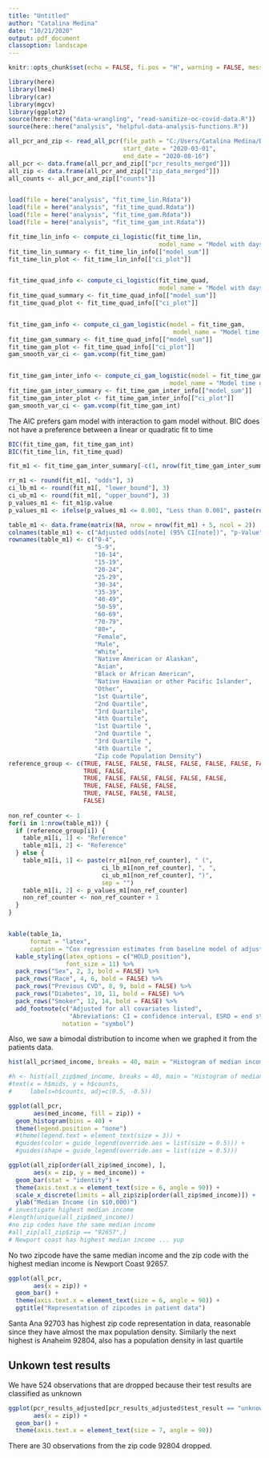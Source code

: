 ```yaml
---
title: "Untitled"
author: "Catalina Medina"
date: "10/21/2020"
output: pdf_document
classoption: landscape
---
```


```r
knitr::opts_chunk$set(echo = FALSE, fi.pos = "H", warning = FALSE, message = FALSE, fig.align = "center")
```

```r
library(here)
library(lme4)
library(car)
library(mgcv)
library(ggplot2)
source(here::here("data-wrangling", "read-sanitize-oc-covid-data.R"))
source(here::here("analysis", "helpful-data-analysis-functions.R"))

all_pcr_and_zip <- read_all_pcr(file_path = "C:/Users/Catalina Medina/Documents/oc-positivity-plus-outer/All ELR PCR tests updated 10.05.20.csv",
                                start_date = "2020-03-01",
                                end_date = "2020-08-16")
all_pcr <- data.frame(all_pcr_and_zip[["pcr_results_merged"]])
all_zip <- data.frame(all_pcr_and_zip[["zip_data_merged"]])
all_counts <- all_pcr_and_zip[["counts"]]


load(file = here("analysis", "fit_time_lin.Rdata"))
load(file = here("analysis", "fit_time_quad.Rdata"))
load(file = here("analysis", "fit_time_gam.Rdata"))
load(file = here("analysis", "fit_time_gam_int.Rdata"))
```



```r

fit_time_lin_info <- compute_ci_logistic(fit_time_lin, 
                                          model_name = "Model with days as linear predictor")
fit_time_lin_summary <- fit_time_lin_info[["model_sum"]]
fit_time_lin_plot <- fit_time_lin_info[["ci_plot"]]


fit_time_quad_info <- compute_ci_logistic(fit_time_quad, 
                                          model_name = "Model with days as quad predictor")
fit_time_quad_summary <- fit_time_quad_info[["model_sum"]]
fit_time_quad_plot <- fit_time_quad_info[["ci_plot"]]


fit_time_gam_info <- compute_ci_gam_logistic(model = fit_time_gam, 
                                              model_name = "Model time gam no interaction")
fit_time_gam_summary <- fit_time_quad_info[["model_sum"]]
fit_time_gam_plot <- fit_time_quad_info[["ci_plot"]]
gam_smooth_var_ci <- gam.vcomp(fit_time_gam)


fit_time_gam_inter_info <- compute_ci_gam_logistic(model = fit_time_gam_int, 
                                             model_name = "Model time gam no interaction")
fit_time_gam_inter_summary <- fit_time_gam_inter_info[["model_sum"]]
fit_time_gam_inter_plot <- fit_time_gam_inter_info[["ci_plot"]]
gam_smooth_var_ci <- gam.vcomp(fit_time_gam_int)

```


The AIC prefers gam model with interaction to gam model without. BIC does not have a preference between a linear or quadratic fit to time

```r
BIC(fit_time_gam, fit_time_gam_int)
BIC(fit_time_lin, fit_time_quad)
```


```r
fit_m1 <- fit_time_gam_inter_summary[-c(1, nrow(fit_time_gam_inter_summary)), ]

rr_m1 <- round(fit_m1[, "odds"], 3)
ci_lb_m1 <- round(fit_m1[, "lower_bound"], 3)
ci_ub_m1 <- round(fit_m1[, "upper_bound"], 3)
p_values_m1 <- fit_m1$p.value
p_values_m1 <- ifelse(p_values_m1 <= 0.001, "Less than 0.001", paste(round(p_values_m1, 3)))

table_m1 <- data.frame(matrix(NA, nrow = nrow(fit_m1) + 5, ncol = 2))
colnames(table_m1) <- c("Adjusted odds[note] (95% CI[note])", "p-Value")
rownames(table_m1) <- c("0-4",
                        "5-9",
                        "10-14",
                        "15-19",
                        "20-24",
                        "25-29",
                        "30-34",
                        "35-39",
                        "40-49",
                        "50-59",
                        "60-69",
                        "70-79",
                        "80+",
                        "Female",
                        "Male",
                        "White",
                        "Native American or Alaskan",
                        "Asian",
                        "Black or African American",
                        "Native Hawaiian or other Pacific Islander",
                        "Other",
                        "1st Quartile",
                        "2nd Quartile",
                        "3rd Quartile",
                        "4th Quartile",
                        "1st Quartile ",
                        "2nd Quartile ",
                        "3rd Quartile ",
                        "4th Quartile ",
                        "Zip code Population Density")
reference_group <- c(TRUE, FALSE, FALSE, FALSE, FALSE, FALSE, FALSE, FALSE, FALSE, FALSE, FALSE, FALSE, FALSE,
                     TRUE, FALSE,
                     TRUE, FALSE, FALSE, FALSE, FALSE, FALSE,
                     TRUE, FALSE, FALSE, FALSE,
                     TRUE, FALSE, FALSE, FALSE,
                     FALSE)
          
non_ref_counter <- 1
for(i in 1:nrow(table_m1)) {
  if (reference_group[i]) {
    table_m1[i, 1] <- "Reference"
    table_m1[i, 2] <- "Reference"
  } else {
    table_m1[i, 1] <- paste(rr_m1[non_ref_counter], " (", 
                          ci_lb_m1[non_ref_counter], ", ", 
                          ci_ub_m1[non_ref_counter], ")", 
                          sep = "")
    table_m1[i, 2] <- p_values_m1[non_ref_counter]
    non_ref_counter <- non_ref_counter + 1
  }
}      


kable(table_1a, 
      format = "latex", 
      caption = "Cox regression estimates from baseline model of adjusted relative risk of mortality for patients on dialysis in the US with end stage renal disease") %>%
  kable_styling(latex_options = c("HOLD_position"),
                font_size = 11) %>%
  pack_rows("Sex", 2, 3, bold = FALSE) %>%
  pack_rows("Race", 4, 6, bold = FALSE) %>%
  pack_rows("Previous CVD", 8, 9, bold = FALSE) %>%
  pack_rows("Diabetes", 10, 11, bold = FALSE) %>%
  pack_rows("Smoker", 12, 14, bold = FALSE) %>%
  add_footnote(c("Adjusted for all covariates listed", 
                 "Abreviations: CI = confidence interval, ESRD = end stage renal disease, CVD = cardiovascular disease, BMI = body mass index"),
               notation = "symbol")                 
```

































Also, we saw a bimodal distribution to income when we graphed it from the patients data.

```r
hist(all_pcr$med_income, breaks = 40, main = "Histogram of median income ($10,000) from all patient data")

#h <- hist(all_zip$med_income, breaks = 40, main = "Histogram of median income ($10,000) from zip code data")
#text(x = h$mids, y = h$counts, 
#     labels=h$counts, adj=c(0.5, -0.5))

ggplot(all_pcr, 
       aes(med_income, fill = zip)) +
  geom_histogram(bins = 40) +
  theme(legend.position = "none")
  #theme(legend.text = element_text(size = 3)) +
  #guides(color = guide_legend(override.aes = list(size = 0.5))) +
  #guides(shape = guide_legend(override.aes = list(size = 0.5)))
```


```r
ggplot(all_zip[order(all_zip$med_income), ],
       aes(x = zip, y = med_income)) +
  geom_bar(stat = "identity") +
  theme(axis.text.x = element_text(size = 6, angle = 90)) +
  scale_x_discrete(limits = all_zip$zip[order(all_zip$med_income)]) +
  ylab("Median Income (in $10,000)")
# investigate highest median income
#length(unique(all_zip$med_income))
#no zip codes have the same median income
#all_zip[all_zip$zip == "92657",]
# Newport coast has highest median income ... yup
```

No two zipcode have the same median income and the zip code with the highest median income is Newport Coast 92657.


```r
ggplot(all_pcr,
       aes(x = zip)) +
  geom_bar() +
  theme(axis.text.x = element_text(size = 6, angle = 90)) +
  ggtitle("Representation of zipcodes in patient data")
```

Santa Ana 92703 has highest zip code representation in data, reasonable since they have almost the max population density.
Similarly the next highest is Anaheim 92804, also has a population density in last quartile


## Unkown test results  
We have 524 observations that are dropped because their test results are classified as unknown

```r
ggplot(pcr_results_adjusted[pcr_results_adjusted$test_result == "unknown", ],
       aes(x = zip)) +
  geom_bar() +
  theme(axis.text.x = element_text(size = 7, angle = 90))
```

There are 30 observations from the zip code 92804 dropped.


